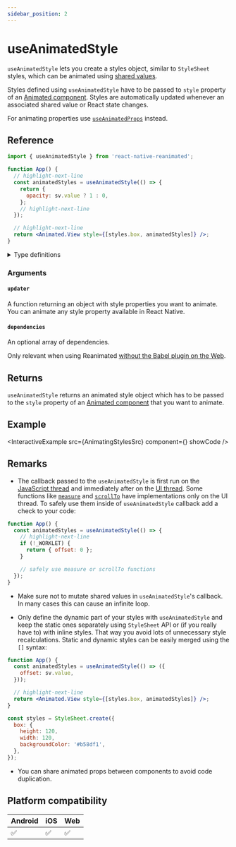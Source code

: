 ```yaml
---
sidebar_position: 2
---
```


# useAnimatedStyle

`useAnimatedStyle` lets you create a styles object, similar to `StyleSheet` styles, which can be animated using [shared values](/docs/fundamentals/glossary#shared-value).

Styles defined using `useAnimatedStyle` have to be passed to `style` property of an [Animated component](/docs/fundamentals/glossary#animated-component). Styles are automatically updated whenever an associated shared value or React state changes.

For animating properties use [`useAnimatedProps`](/docs/core/useAnimatedProps) instead.

## Reference

```jsx
import { useAnimatedStyle } from 'react-native-reanimated';

function App() {
  // highlight-next-line
  const animatedStyles = useAnimatedStyle(() => {
    return {
      opacity: sv.value ? 1 : 0,
    };
    // highlight-next-line
  });

  // highlight-next-line
  return <Animated.View style={[styles.box, animatedStyles]} />;
}
```

<details>
<summary>Type definitions</summary>

```typescript
type AnimatedStyleProp<T> = AnimateStyle<T> | RegisteredStyle<AnimateStyle<T>>;

function useAnimatedStyle<
  T extends AnimatedStyleProp<ViewStyle | ImageStyle | TextStyle>
>(updater: () => T, dependencies?: DependencyList | null): T;
```

</details>

### Arguments

#### `updater`

A function returning an object with style properties you want to animate. You can animate any style property available in React Native.

#### `dependencies` <Optional/>

An optional array of dependencies.

Only relevant when using Reanimated [without the Babel plugin on the Web](https://docs.swmansion.com/react-native-reanimated/docs/guides/web-support#web-without-the-babel-plugin).

## Returns

`useAnimatedStyle` returns an animated style object which has to be passed to the `style` property of an [Animated component](/docs/fundamentals/glossary#animated-component) that you want to animate.

## Example


<InteractiveExample
  src={AnimatingStylesSrc}
  component={<AnimatingStyles />}
  showCode
/>

## Remarks

- The callback passed to the `useAnimatedStyle` is first run on the [JavaScript thread](/docs/fundamentals/glossary#javascript-thread) and immediately after on the [UI thread](/docs/fundamentals/glossary#ui-thread). Some functions like [`measure`](/docs/advanced/measure) and [`scrollTo`](/docs/scroll/scrollTo) have implementations only on the UI thread. To safely use them inside of `useAnimatedStyle` callback add a check to your code:

<Indent>

```jsx
function App() {
  const animatedStyles = useAnimatedStyle(() => {
    // highlight-next-line
    if (!_WORKLET) {
      return { offset: 0 };
    }

    // safely use measure or scrollTo functions
  });
}
```

</Indent>

- Make sure not to mutate shared values in `useAnimatedStyle`'s callback. In many cases this can cause an infinite loop.

- Only define the dynamic part of your styles with `useAnimatedStyle` and keep the static ones separately using `StyleSheet` API or (if you really have to) with inline styles. That way you avoid lots of unnecessary style recalculations. Static and dynamic styles can be easily merged using the `[]` syntax:

<Indent>

```jsx
function App() {
  const animatedStyles = useAnimatedStyle(() => ({
    offset: sv.value,
  }));

  // highlight-next-line
  return <Animated.View style={[styles.box, animatedStyles]} />;
}

const styles = StyleSheet.create({
  box: {
    height: 120,
    width: 120,
    backgroundColor: '#b58df1',
  },
});
```

</Indent>

- You can share animated props between components to avoid code duplication.

## Platform compatibility

<div className="compatibility">

| Android | iOS | Web |
| ------- | --- | --- |
| ✅      | ✅  | ✅  |

</div>
